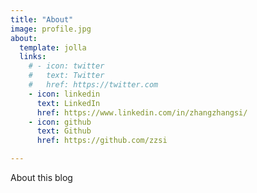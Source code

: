 ```yaml
---
title: "About"
image: profile.jpg
about:
  template: jolla
  links:
    # - icon: twitter
    #   text: Twitter
    #   href: https://twitter.com
    - icon: linkedin
      text: LinkedIn
      href: https://www.linkedin.com/in/zhangzhangsi/
    - icon: github
      text: Github
      href: https://github.com/zzsi

---
```


About this blog

